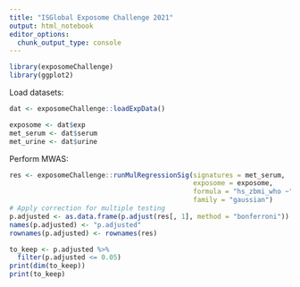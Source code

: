 ```yaml
---
title: "ISGlobal Exposome Challenge 2021"
output: html_notebook
editor_options:
  chunk_output_type: console
---
```


```r
library(exposomeChallenge)
library(ggplot2)
```


Load datasets:
```r
dat <- exposomeChallenge::loadExpData()

exposome <- dat$exp
met_serum <- dat$serum
met_urine <- dat$urine
```

Perform MWAS:
```r
res <- exposomeChallenge::runMulRegressionSig(signatures = met_serum, 
                                              exposome = exposome, 
                                              formula = "hs_zbmi_who ~", 
                                              family = "gaussian")
# Apply correction for multiple testing
p.adjusted <- as.data.frame(p.adjust(res[, 1], method = "bonferroni"))
names(p.adjusted) <- "p.adjusted"
rownames(p.adjusted) <- rownames(res)

to_keep <- p.adjusted %>%
  filter(p.adjusted <= 0.05)
print(dim(to_keep))
print(to_keep)
```
